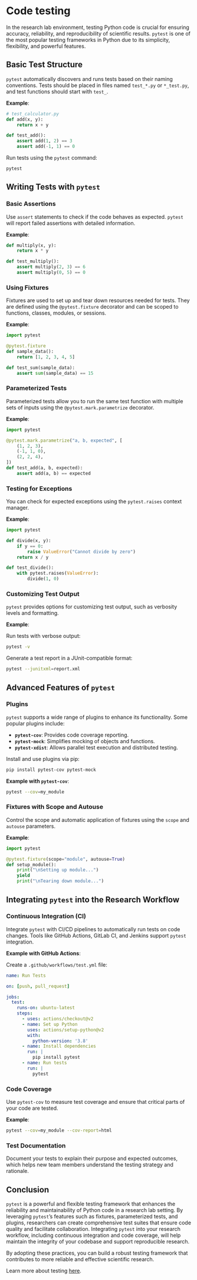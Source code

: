 
# Code testing {.unnumbered}

In the research lab environment, testing Python code is crucial for ensuring accuracy, reliability, and reproducibility of scientific results. `pytest` is one of the most popular testing frameworks in Python due to its simplicity, flexibility, and powerful features.

## Basic Test Structure

`pytest` automatically discovers and runs tests based on their naming conventions. Tests should be placed in files named `test_*.py` or `*_test.py`, and test functions should start with `test_`.

**Example**:

```python
# test_calculator.py
def add(x, y):
    return x + y

def test_add():
    assert add(1, 2) == 3
    assert add(-1, 1) == 0
```

Run tests using the `pytest` command:

```bash
pytest
```

## Writing Tests with `pytest`

### Basic Assertions

Use `assert` statements to check if the code behaves as expected. `pytest` will report failed assertions with detailed information.

**Example**:

```python
def multiply(x, y):
    return x * y

def test_multiply():
    assert multiply(2, 3) == 6
    assert multiply(0, 5) == 0
```

### Using Fixtures

Fixtures are used to set up and tear down resources needed for tests. They are defined using the `@pytest.fixture` decorator and can be scoped to functions, classes, modules, or sessions.

**Example**:

```python
import pytest

@pytest.fixture
def sample_data():
    return [1, 2, 3, 4, 5]

def test_sum(sample_data):
    assert sum(sample_data) == 15
```

### Parameterized Tests

Parameterized tests allow you to run the same test function with multiple sets of inputs using the `@pytest.mark.parametrize` decorator.

**Example**:

```python
import pytest

@pytest.mark.parametrize("a, b, expected", [
    (1, 2, 3),
    (-1, 1, 0),
    (2, 2, 4),
])
def test_add(a, b, expected):
    assert add(a, b) == expected
```

### Testing for Exceptions

You can check for expected exceptions using the `pytest.raises` context manager.

**Example**:

```python
import pytest

def divide(x, y):
    if y == 0:
        raise ValueError("Cannot divide by zero")
    return x / y

def test_divide():
    with pytest.raises(ValueError):
        divide(1, 0)
```

### Customizing Test Output

`pytest` provides options for customizing test output, such as verbosity levels and formatting.

**Example**:

Run tests with verbose output:

```bash
pytest -v
```

Generate a test report in a JUnit-compatible format:

```bash
pytest --junitxml=report.xml
```

## Advanced Features of `pytest`

### Plugins

`pytest` supports a wide range of plugins to enhance its functionality. Some popular plugins include:

- **`pytest-cov`**: Provides code coverage reporting.
- **`pytest-mock`**: Simplifies mocking of objects and functions.
- **`pytest-xdist`**: Allows parallel test execution and distributed testing.

Install and use plugins via pip:

```bash
pip install pytest-cov pytest-mock
```

**Example with `pytest-cov`**:

```bash
pytest --cov=my_module
```

### Fixtures with Scope and Autouse

Control the scope and automatic application of fixtures using the `scope` and `autouse` parameters.

**Example**:

```python
import pytest

@pytest.fixture(scope="module", autouse=True)
def setup_module():
    print("\nSetting up module...")
    yield
    print("\nTearing down module...")
```

## Integrating `pytest` into the Research Workflow

### Continuous Integration (CI)

Integrate `pytest` with CI/CD pipelines to automatically run tests on code changes. Tools like GitHub Actions, GitLab CI, and Jenkins support `pytest` integration.

**Example with GitHub Actions**:

Create a `.github/workflows/test.yml` file:

```yaml
name: Run Tests

on: [push, pull_request]

jobs:
  test:
    runs-on: ubuntu-latest
    steps:
      - uses: actions/checkout@v2
      - name: Set up Python
        uses: actions/setup-python@v2
        with:
          python-version: '3.8'
      - name: Install dependencies
        run: |
          pip install pytest
      - name: Run tests
        run: |
          pytest
```

### Code Coverage

Use `pytest-cov` to measure test coverage and ensure that critical parts of your code are tested.

**Example**:

```bash
pytest --cov=my_module --cov-report=html
```

### Test Documentation

Document your tests to explain their purpose and expected outcomes, which helps new team members understand the testing strategy and rationale.

## Conclusion

`pytest` is a powerful and flexible testing framework that enhances the reliability and maintainability of Python code in a research lab setting. By leveraging `pytest`'s features such as fixtures, parameterized tests, and plugins, researchers can create comprehensive test suites that ensure code quality and facilitate collaboration. Integrating `pytest` into your research workflow, including continuous integration and code coverage, will help maintain the integrity of your codebase and support reproducible research.

By adopting these practices, you can build a robust testing framework that contributes to more reliable and effective scientific research.

Learn more about testing [here](https://www.youtube.com/watch?v=K47pr6lPxsA&list=PLC0nd42SBTaPYSgBqtlltw328zuafaCzA){target="_blank_"}.